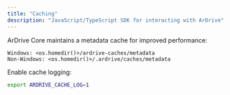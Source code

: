 ```yaml
---
title: "Caching"
description: "JavaScript/TypeScript SDK for interacting with ArDrive"
---
```


ArDrive Core maintains a metadata cache for improved performance:

```shell
Windows: <os.homedir()>/ardrive-caches/metadata
Non-Windows: <os.homedir()>/.ardrive/caches/metadata
```

Enable cache logging:
```bash
export ARDRIVE_CACHE_LOG=1
```